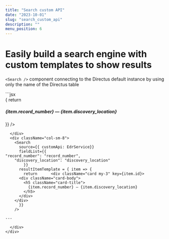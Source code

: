 ```yaml
---
title: "Search custom API"
date: "2023-10-01"
slug: "search_custom_api"
description: ""
menu_position: 6
---
```



# Easily build a search engine with custom templates to show results

`<Search />` component connecting to the Directus default instance by using only the name of the Directus table

<div className="row">
  <div className="col-sm-4">
```jsx
 <Search
      source={{ customApi: EdrService}}
      fieldList={{
"record_number": "record_number",
    "discovery_location": "discovery_location"
        }}
      resultItemTemplate = { item => {
        return      <div className="card my-3" key={item.id}>
      <div className="card-body">
        <h5 className="card-title">
          {item.record_number} — {item.discovery_location}
        </h5>
      </div>
    </div>
      }}
    />

```
  </div>
  <div className="col-sm-8">
    <Search
      source={{ customApi: EdrService}}
      fieldList={{
"record_number": "record_number",
    "discovery_location": "discovery_location"
        }}
      resultItemTemplate = { item => {
        return      <div className="card my-3" key={item.id}>
      <div className="card-body">
        <h5 className="card-title">
          {item.record_number} — {item.discovery_location}
        </h5>
      </div>
    </div>
      }}
    />

---

  </div>
</div>
```

